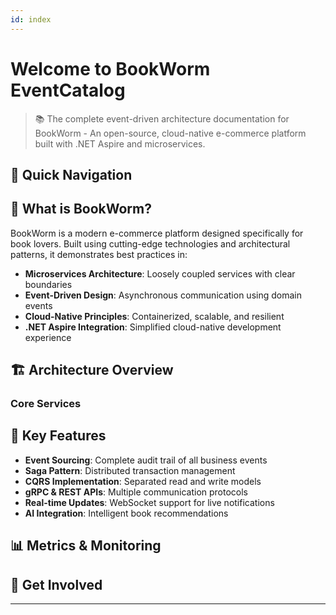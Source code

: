 ```yaml
---
id: index
---
```


# **Welcome to BookWorm EventCatalog**

> 📚 The complete event-driven architecture documentation for BookWorm - An open-source, cloud-native e-commerce platform built with .NET Aspire and microservices.

## 🎯 Quick Navigation

<Tiles columns={3}>
  <Tile
    icon="BookOpenIcon"
    iconColor="text-green-500"
    href="https://github.com/foxminchan/BookWorm"
    title="Source Code"
    description="Explore the complete BookWorm source code on GitHub"
  />
  <Tile
    icon="RocketLaunchIcon"
    iconColor="text-blue-500"
    href="/docs/domains/store/1.0.0"
    title="Get Started"
    description="Dive into the BookWorm architecture and services"
  />
  <Tile
    icon="MapIcon"
    iconColor="text-purple-500"
    href="/visualiser/domains/store/1.0.0"
    title="Architecture Visualizer"
    description="Explore the interactive service dependency graph"
  />
</Tiles>

## 📖 What is BookWorm?

BookWorm is a modern e-commerce platform designed specifically for book lovers. Built using cutting-edge technologies and architectural patterns, it demonstrates best practices in:

- **Microservices Architecture**: Loosely coupled services with clear boundaries
- **Event-Driven Design**: Asynchronous communication using domain events
- **Cloud-Native Principles**: Containerized, scalable, and resilient
- **.NET Aspire Integration**: Simplified cloud-native development experience

## 🏗️ Architecture Overview

<Tiles columns={2}>
  <Tile
    icon="CubeIcon"
    iconColor="text-green-500"
    href="/docs/domains/catalog/1.0.0"
    title="Catalog Domain"
    description="Manage books, authors, categories, and product information"
  />
  <Tile
    icon="ShoppingCartIcon"
    iconColor="text-blue-500"
    href="/docs/domains/orders/1.0.0"
    title="Orders Domain"
    description="Handle shopping carts, order processing, and payments"
  />
</Tiles>

### Core Services

<Tiles columns={3}>
  <Tile
    icon="BookOpenIcon"
    iconColor="text-emerald-500"
    href="/docs/services/ProductService/1.0.0"
    title="Product Service"
    description="Book inventory and catalog management"
  />
  <Tile
    icon="ShoppingBagIcon"
    iconColor="text-blue-500"
    href="/docs/services/BasketService/1.0.0"
    title="Basket Service"
    description="Shopping cart functionality"
  />
  <Tile
    icon="CreditCardIcon"
    iconColor="text-purple-500"
    href="/docs/services/OrderingService/1.0.0"
    title="Ordering Service"
    description="Order lifecycle management"
  />
  <Tile
    icon="BanknotesIcon"
    iconColor="text-green-500"
    href="/docs/services/FinanceService/1.0.0"
    title="Finance Service"
    description="Payment processing and saga orchestration"
  />
  <Tile
    icon="StarIcon"
    iconColor="text-yellow-500"
    href="/docs/services/RatingService/1.0.0"
    title="Rating Service"
    description="Customer reviews and ratings"
  />
  <Tile
    icon="ChatBubbleBottomCenterTextIcon"
    iconColor="text-indigo-500"
    href="/docs/services/ChatService/1.0.0"
    title="Chat Service"
    description="AI-powered book recommendations"
  />
</Tiles>

## 🚀 Key Features

- **Event Sourcing**: Complete audit trail of all business events
- **Saga Pattern**: Distributed transaction management
- **CQRS Implementation**: Separated read and write models
- **gRPC & REST APIs**: Multiple communication protocols
- **Real-time Updates**: WebSocket support for live notifications
- **AI Integration**: Intelligent book recommendations

## 📊 Metrics & Monitoring

<Tiles columns={2}>
  <Tile
    icon="ChartBarIcon"
    iconColor="text-purple-500"
    href="https://sonarcloud.io/summary/overall?id=foxminchan_BookWorm&branch=main"
    title="Code Quality"
    description="View SonarCloud analysis and metrics"
  />
  <Tile
    icon="ShieldCheckIcon"
    iconColor="text-green-500"
    href="https://github.com/foxminchan/BookWorm/security"
    title="Security"
    description="Security policies and vulnerability reports"
  />
</Tiles>

## 🌟 Get Involved

<Tiles columns={2}>
  <Tile
    icon="StarIcon"
    iconColor="text-yellow-500"
    href="https://github.com/foxminchan/BookWorm/stargazers"
    title="Star on GitHub"
    description="Show your support by starring the project ⭐"
  />
  <Tile
    icon="CodeBracketIcon"
    iconColor="text-green-500"
    href="https://github.com/foxminchan/BookWorm/blob/main/.github/CONTRIBUTING.md"
    title="Contribute"
    description="Learn how to contribute to BookWorm"
  />
</Tiles>

<hr />
